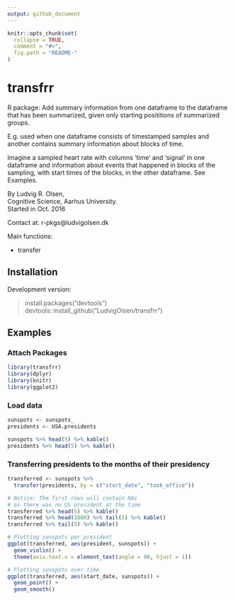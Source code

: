 ```yaml
---
output: github_document
---
```


<!-- README.md is generated from README.Rmd. Please edit that file -->

```r
knitr::opts_chunk$set(
  collapse = TRUE,
  comment = "#>",
  fig.path = "README-"
)
```

# transfrr

R package: Add summary information from one dataframe to the dataframe that has been summarized, given only starting posititions of summarized groups.  

E.g. used when one dataframe consists of timestamped samples and another contains summary information about blocks of time.  

Imagine a sampled heart rate with columns 'time' and 'signal' in one dataframe and information about events that happened in blocks of the sampling, with start times of the blocks, in the other dataframe. See Examples.

By Ludvig R. Olsen,  
Cognitive Science, Aarhus University.  
Started in Oct. 2016 

Contact at:
r-pkgs@ludvigolsen.dk

Main functions:   

* transfer

## Installation  

Development version:  

> install.packages("devtools")  
> devtools::install_github("LudvigOlsen/transfrr")  

<!-- ## Functions   -->
<!-- ### transfer()   -->

## Examples

### Attach Packages
```r
library(transfrr)
library(dplyr)
library(knitr)
library(ggplot2)

```

### Load data

```r
sunspots <- sunspots_
presidents <- USA.presidents

sunspots %>% head(5) %>% kable()
presidents %>% head(5) %>% kable()

```

### Transferring presidents to the months of their presidency
```r
transferred <- sunspots %>% 
  transfer(presidents, by = c("start_date", "took_office"))
```

```r
# Notice: The first rows will contain NAs
# as there was no US president at the time
transferred %>% head(5) %>% kable()
transferred %>% head(1000) %>% tail(5) %>% kable()
transferred %>% tail(5) %>% kable()

```

```r
# Plotting sunspots per president
ggplot(transferred, aes(president, sunspots)) +
  geom_violin() +
  theme(axis.text.x = element_text(angle = 90, hjust = 1))
```

```r
# Plotting sunspots over time
ggplot(transferred, aes(start_date, sunspots)) +
  geom_point() +
  geom_smooth()


```


